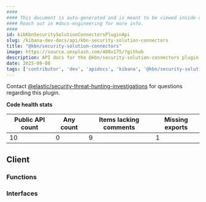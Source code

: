 ```yaml
---
####
#### This document is auto-generated and is meant to be viewed inside our experimental, new docs system.
#### Reach out in #docs-engineering for more info.
####
id: kibKbnSecuritySolutionConnectorsPluginApi
slug: /kibana-dev-docs/api/kbn-security-solution-connectors
title: "@kbn/security-solution-connectors"
image: https://source.unsplash.com/400x175/?github
description: API docs for the @kbn/security-solution-connectors plugin
date: 2025-09-08
tags: ['contributor', 'dev', 'apidocs', 'kibana', '@kbn/security-solution-connectors']
---
```




Contact [@elastic/security-threat-hunting-investigations](https://github.com/orgs/elastic/teams/security-threat-hunting-investigations) for questions regarding this plugin.

**Code health stats**

| Public API count  | Any count | Items lacking comments | Missing exports |
|-------------------|-----------|------------------------|-----------------|
| 10 | 0 | 9 | 1 |

## Client

### Functions
<DocDefinitionList data={kbnSecuritySolutionConnectorsObj.client.functions}/>

### Interfaces
<DocDefinitionList data={kbnSecuritySolutionConnectorsObj.client.interfaces}/>

